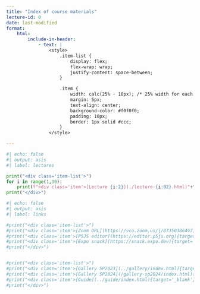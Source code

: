 ```yaml
---
title: "Index of course materials"
lecture-id: 0
date: last-modified
format:
    html:
        include-in-header:
            - text: |
                <style>
                    .item-list {
                        display: flex;
                        flex-wrap: wrap;
                        justify-content: space-between;
                    }

                    .item {
                        width: calc(25% - 10px); /* 25% width for each item with some spacing */
                        margin: 5px;
                        text-align: center;
                        background-color: #f0f0f0;
                        padding: 10px;
                        border: 1px solid #ccc;
                    }
                </style>

---
```


```python
#| echo: false
#| output: asis
#| label: lectures

print("<div class='item-list'>")
for i in range(1,30):
    print(f"<div class='item'>[Lecture {i:2}](./lecture-{i:02}.html)"+"{target='_blank'}</div>")
print("</div>")
```

```python
#| echo: false
#| output: asis
#| label: links

#print("<div class='item-list'>")
#print("<div class='item'>[Zoom URL](https://vcu.zoom.us/j/87350386497){target='_blank'}</div>")
#print("<div class='item'>[P5JS editor](https://editor.p5js.org){target='_blank'}</div>")
#print("<div class='item'>[Expo snack](https://snack.expo.dev){target='_blank'}</div>")
#print("</div>")


#print("<div class='item-list'>")
#print("<div class='item'>[Gallery SP2023](../gallery/index.html){target='_blank'}</div>")
#print("<div class='item'>[Gallery SP2024](/gallery-sp2024/index.html){target='_blank'}</div>")
#print("<div class='item'>[Guide](../guide/index.html){target='_blank'}</div>")
#print("</div>")

```


